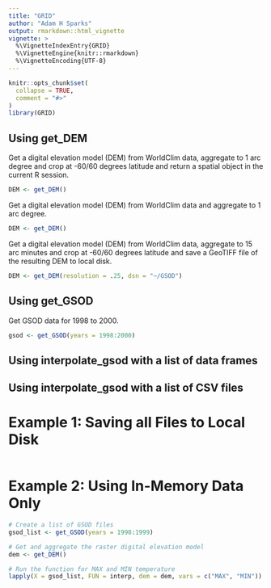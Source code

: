 ```yaml
---
title: "GRID"
author: "Adam H Sparks"
output: rmarkdown::html_vignette
vignette: >
  %\VignetteIndexEntry{GRID}
  %\VignetteEngine{knitr::rmarkdown}
  %\VignetteEncoding{UTF-8}
---
```


```r
knitr::opts_chunk$set(
  collapse = TRUE,
  comment = "#>"
)
library(GRID)
```

## Using get_DEM

Get a digital elevation model (DEM) from WorldClim data, aggregate to 1 arc
degree and crop at -60/60 degrees latitude and return a spatial object in the
current R session.

```r
DEM <- get_DEM()
```

Get a digital elevation model (DEM) from WorldClim data and aggregate to 1 arc
degree.

```r
DEM <- get_DEM()
```

Get a digital elevation model (DEM) from WorldClim data, aggregate to 15 arc
minutes and crop at -60/60 degrees latitude and save a GeoTIFF file of the
resulting DEM to local disk.

```r
DEM <- get_DEM(resolution = .25, dsn = "~/GSOD")
```

## Using get_GSOD

Get GSOD data for 1998 to 2000.

```r
gsod <- get_GSOD(years = 1998:2000)
```

## Using interpolate_gsod with a list of data frames


## Using interpolate_gsod with a list of CSV files

# Example 1: Saving all Files to Local Disk

```r

```

# Example 2: Using In-Memory Data Only

```r
# Create a list of GSOD files
gsod_list <- get_GSOD(years = 1998:1999)

# Get and aggregate the raster digital elevation model
dem <- get_DEM()

# Run the function for MAX and MIN temperature
lapply(X = gsod_list, FUN = interp, dem = dem, vars = c("MAX", "MIN"))
```
